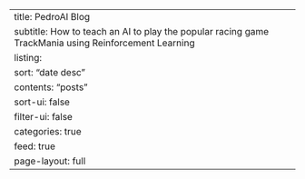 ---
title: PedroAI Blog
subtitle: How to teach an AI to play the popular racing game TrackMania using Reinforcement Learning
listing:
  sort: "date desc"
  contents: "posts"
  sort-ui: false
  filter-ui: false
  categories: true
  feed: true
page-layout: full
---